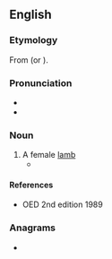 ==English==

===Etymology===
From {{etyl|ang|en}} {{m|ang|cilfor}} (or {{m|ang|ceolfor}}).

===Pronunciation===
* {{IPA|en|/ˈtʃɪlvɚ/}}
* {{rhymes|en|ɪlvə(r)}}

===Noun===
{{en-noun}}

# A female [[lamb]]
#* {{quote-journal|en|year=1883|author=Robert Holland|title=|journal=Notes and Queries|url=https://books.google.com/books?id=efPnRcnriDEC&pg=PA176|series=6|number=8|page=176|text=A ''pur'' in Dorsetshire is a castrated male lamb; a '''''chilver''''' is a female lamb.}}

====References====
* OED 2nd edition 1989

===Anagrams===
* {{anagrams|en|a=cehilrv|chervil}}